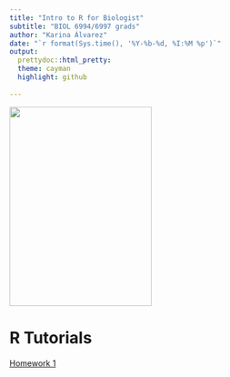 ```yaml
---
title: "Intro to R for Biologist"
subtitle: "BIOL 6994/6997 grads"
author: "Karina Álvarez"
date: "`r format(Sys.time(), '%Y-%b-%d, %I:%M %p')`"
output: 
  prettydoc::html_pretty:
  theme: cayman
  highlight: github
 
---
```


<img src="/Users/karinaalvarez/Desktop/BIOL 6994/Practice/khaa.jpg" width="250" height="350">

# R Tutorials

[Homework 1]()
<br>

